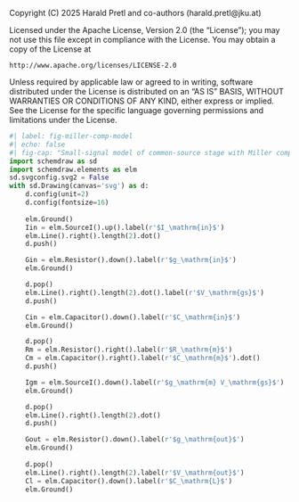 ::: {.content-hidden}
Copyright (C) 2025 Harald Pretl and co-authors (harald.pretl@jku.at)

Licensed under the Apache License, Version 2.0 (the "License");
you may not use this file except in compliance with the License.
You may obtain a copy of the License at

    http://www.apache.org/licenses/LICENSE-2.0

Unless required by applicable law or agreed to in writing, software
distributed under the License is distributed on an "AS IS" BASIS,
WITHOUT WARRANTIES OR CONDITIONS OF ANY KIND, either express or implied.
See the License for the specific language governing permissions and
limitations under the License.
:::

```python
#| label: fig-miller-comp-model
#| echo: false
#| fig-cap: "Small-signal model of common-source stage with Miller compensation."
import schemdraw as sd
import schemdraw.elements as elm
sd.svgconfig.svg2 = False
with sd.Drawing(canvas='svg') as d:
    d.config(unit=2)
    d.config(fontsize=16)
    
    elm.Ground()
    Iin = elm.SourceI().up().label(r'$I_\mathrm{in}$')
    elm.Line().right().length(2).dot()
    d.push()

    Gin = elm.Resistor().down().label(r'$g_\mathrm{in}$')
    elm.Ground()

    d.pop()
    elm.Line().right().length(2).dot().label(r'$V_\mathrm{gs}$')
    d.push()

    Cin = elm.Capacitor().down().label(r'$C_\mathrm{in}$')
    elm.Ground()

    d.pop()
    Rm = elm.Resistor().right().label(r'$R_\mathrm{m}$')
    Cm = elm.Capacitor().right().label(r'$C_\mathrm{m}$').dot()
    d.push()

    Igm = elm.SourceI().down().label(r'$g_\mathrm{m} V_\mathrm{gs}$')
    elm.Ground()

    d.pop()
    elm.Line().right().length(2).dot()
    d.push()

    Gout = elm.Resistor().down().label(r'$g_\mathrm{out}$')
    elm.Ground()
    
    d.pop()
    elm.Line().right().length(2).label(r'$V_\mathrm{out}$')
    Cl = elm.Capacitor().down().label(r'$C_\mathrm{L}$')
    elm.Ground()
```
